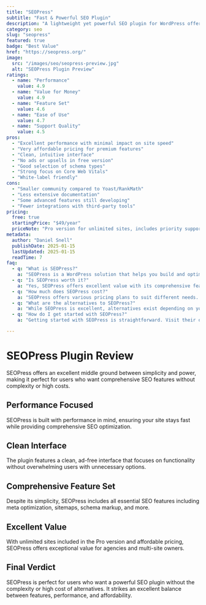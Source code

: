```yaml
---
title: "SEOPress"
subtitle: "Fast & Powerful SEO Plugin"
description: "A lightweight yet powerful SEO plugin for WordPress offering excellent performance and comprehensive features at an affordable price. Perfect balance of simplicity and power."
category: seo
slug: "seopress"
featured: true
badge: "Best Value"
href: "https://seopress.org/"
image:
  src: "/images/seo/seopress-preview.jpg"
  alt: "SEOPress Plugin Preview"
ratings:
  - name: "Performance"
    value: 4.9
  - name: "Value for Money"
    value: 4.9
  - name: "Feature Set"
    value: 4.6
  - name: "Ease of Use"
    value: 4.7
  - name: "Support Quality"
    value: 4.5
pros:
  - "Excellent performance with minimal impact on site speed"
  - "Very affordable pricing for premium features"
  - "Clean, intuitive interface"
  - "No ads or upsells in free version"
  - "Good selection of schema types"
  - "Strong focus on Core Web Vitals"
  - "White-label friendly"
cons:
  - "Smaller community compared to Yoast/RankMath"
  - "Less extensive documentation"
  - "Some advanced features still developing"
  - "Fewer integrations with third-party tools"
pricing:
  free: true
  startingPrice: "$49/year"
  priceNote: "Pro version for unlimited sites, includes priority support"
metadata:
  author: "Daniel Snell"
  publishDate: 2025-01-15
  lastUpdated: 2025-01-15
  readTime: 7
faq:
  - q: "What is SEOPress?"
    a: "SEOPress is a WordPress solution that helps you build and optimize your website with powerful features and excellent performance."
  - q: "Is SEOPress worth it?"
    a: "Yes, SEOPress offers excellent value with its comprehensive feature set, regular updates, and reliable support. It's a solid investment for serious WordPress users."
  - q: "How much does SEOPress cost?"
    a: "SEOPress offers various pricing plans to suit different needs. Check their official website for current pricing and special offers."
  - q: "What are the alternatives to SEOPress?"
    a: "While SEOPress is excellent, alternatives exist depending on your specific needs. Consider your requirements for features, budget, and ease of use when comparing options."
  - q: "How do I get started with SEOPress?"
    a: "Getting started with SEOPress is straightforward. Visit their official website, choose a plan that fits your needs, and follow their setup documentation or tutorials."

---
```


# SEOPress Plugin Review

SEOPress offers an excellent middle ground between simplicity and power, making it perfect for users who want comprehensive SEO features without complexity or high costs.

## Performance Focused

SEOPress is built with performance in mind, ensuring your site stays fast while providing comprehensive SEO optimization.

## Clean Interface

The plugin features a clean, ad-free interface that focuses on functionality without overwhelming users with unnecessary options.

## Comprehensive Feature Set

Despite its simplicity, SEOPress includes all essential SEO features including meta optimization, sitemaps, schema markup, and more.

## Excellent Value

With unlimited sites included in the Pro version and affordable pricing, SEOPress offers exceptional value for agencies and multi-site owners.

## Final Verdict

SEOPress is perfect for users who want a powerful SEO plugin without the complexity or high cost of alternatives. It strikes an excellent balance between features, performance, and affordability.